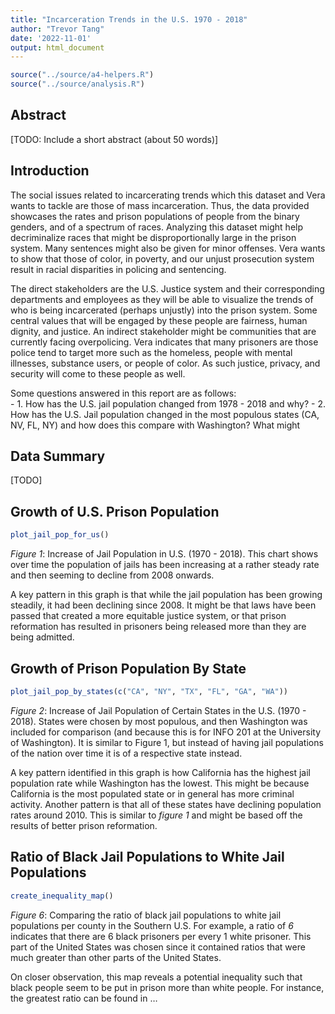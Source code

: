 ```yaml
---
title: "Incarceration Trends in the U.S. 1970 - 2018"
author: "Trevor Tang"
date: '2022-11-01'
output: html_document
---
```


```r
source("../source/a4-helpers.R")
source("../source/analysis.R")
```

## Abstract 
[TODO: Include a short abstract (about 50 words)]

## Introduction 
The social issues related to incarcerating trends which this dataset and Vera
wants to tackle are those of mass incarceration. Thus, the data provided showcases
the rates and prison populations of people from the binary genders, and of a spectrum
of races. Analyzing this dataset might help decriminalize races that might
be disproportionally large in the prison system. Many sentences might also be
given for minor offenses. Vera wants to show that those of color, in poverty,
and our unjust prosecution system result in racial disparities in policing and
sentencing.

The direct stakeholders are the U.S. Justice system and their corresponding 
departments and employees as they will be able to visualize the trends of who
is being incarcerated (perhaps unjustly) into the prison system. Some central 
values that will be engaged by these people are fairness, human dignity, and
justice. An indirect stakeholder might be communities that are currently facing
overpolicing. Vera indicates that many prisoners are those police tend to target
more such as the homeless, people with mental illnesses, substance users, or
people of color. As such justice, privacy, and security will come to these 
people as well.

Some questions answered in this report are as follows: <br>
- 1. How has the U.S. jail population changed from 1978 - 2018 and why?
- 2. How has the U.S. Jail population changed in the most populous states (CA, NV, FL, NY) and how does this compare with Washington? What might 

## Data Summary 
[TODO]

## Growth of U.S. Prison Population
```r
plot_jail_pop_for_us()
```
_Figure 1_: Increase of Jail Population in U.S. (1970 - 2018). This chart shows over time the population of jails has been increasing at a rather steady rate and then seeming to decline from 2008 onwards.

A key pattern in this graph is that while the jail population has been growing steadily, it had been declining since 2008. It might be that laws have been passed that created a more equitable justice system, or that prison reformation has resulted in prisoners being released more than they are being admitted. 

## Growth of Prison Population By State

```r
plot_jail_pop_by_states(c("CA", "NY", "TX", "FL", "GA", "WA"))
```
_Figure 2_: Increase of Jail Population of Certain States in the U.S. (1970 - 2018). States were chosen by most populous, and then Washington was included for comparison (and because this is for INFO 201 at the University of Washington). It is similar to Figure 1, but instead of having jail populations of the nation over time it is of a respective state instead.

A key pattern identified in this graph is how California has the highest jail population rate while Washington has the lowest. This might be because California is the most populated state or in general has more criminal activity. Another pattern is that all of these states have declining population rates around 2010. This is similar to _figure 1_ and might be based off the results of better prison reformation. 

## Ratio of Black Jail Populations to White Jail Populations
```r
create_inequality_map()
```
_Figure 6_: Comparing the ratio of black jail populations to white jail populations per county in the Southern U.S. For example, a ratio of _6_ indicates that there are 6 black prisoners per every 1 white prisoner. This part of the United States was chosen since it contained ratios that were much greater than other parts of the United States.

On closer observation, this map reveals a potential inequality such that black people seem to be put in prison more than white people. For instance, the greatest ratio can be found in ...
